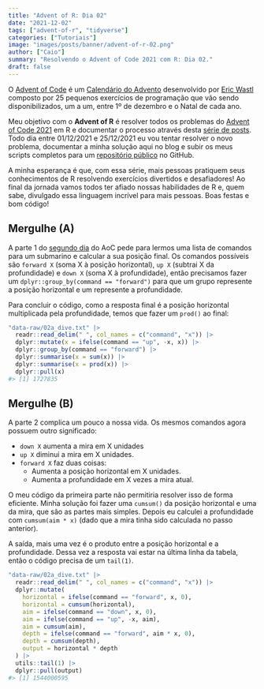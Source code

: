 ```yaml
---
title: "Advent of R: Dia 02"
date: "2021-12-02"
tags: ["advent-of-r", "tidyverse"]
categories: ["Tutoriais"]
image: "images/posts/banner/advent-of-r-02.png"
author: ["Caio"]
summary: "Resolvendo o Advent of Code 2021 com R: Dia 02."
draft: false
---
```


O [Advent of Code](https://adventofcode.com) é um
[Calendário do Advento](https://pt.wikipedia.org/wiki/Calend%C3%A1rio_do_Advento)
desenvolvido por [Eric Wastl](https://github.com/topaz) composto por 25
pequenos exercícios de programação que vão sendo disponibilizados, um a um,
entre 1º de dezembro e o Natal de cada ano.

Meu objetivo com o **Advent of R** é resolver todos os problemas do
[Advent of Code 2021](https://adventofcode.com/2021) em R e documentar o
processo através desta
[série de posts](https://blog.curso-r.com/tags/advent-of-r/). Todo dia entre
01/12/2021 e 25/12/2021 eu vou tentar resolver o novo problema, documentar a
minha solução aqui no blog e subir os meus scripts completos para um
[repositório público](https://github.com/curso-r/advent-of-r) no GitHub.

A minha esperança é que, com essa série, mais pessoas pratiquem seus
conhecimentos de R resolvendo exercícios divertidos e desafiadores! Ao final
da jornada vamos todos ter afiado nossas habilidades de R e, quem sabe,
divulgado essa linguagem incrível para mais pessoas. Boas festas e bom código!

## Mergulhe (A)

A parte 1 do [segundo dia](https://adventofcode.com/2021/day/2) do AoC pede para
lermos uma lista de comandos para um submarino e calcular a sua posição final.
Os comandos possíveis são `forward X` (soma X à posição horizontal), `up X`
(subtrai X da profundidade) e `down X` (soma X à profundidade), então precisamos
fazer um `dplyr::group_by(command == "forward")` para que um grupo represente
a posição horizontal e um represente a profundidade.

Para concluir o código, como a resposta final é a posição horizontal
multiplicada pela profundidade, temos que fazer um `prod()` ao final:

```r
"data-raw/02a_dive.txt" |>
  readr::read_delim(" ", col_names = c("command", "x")) |>
  dplyr::mutate(x = ifelse(command == "up", -x, x)) |>
  dplyr::group_by(command == "forward") |>
  dplyr::summarise(x = sum(x)) |>
  dplyr::summarise(x = prod(x)) |>
  dplyr::pull(x)
#> [1] 1727835
```

## Mergulhe (B)

A parte 2 complica um pouco a nossa vida. Os mesmos comandos agora possuem outro
significado:

- `down X` aumenta a mira em X unidades
- `up X` diminui a mira em X unidades.
- `forward X` faz duas coisas:
  - Aumenta a posição horizontal em X unidades.
  - Aumenta a profundidade em X vezes a mira atual.

O meu código da primeira parte não permitiria resolver isso de forma eficiente.
Minha solução foi fazer uma `cumsum()` da posição horizontal e uma da mira, que
são as partes mais simples. Depois eu calculei a profundidade com
`cumsum(aim * x)` (dado que a mira tinha sido calculada no passo anterior).

A saída, mais uma vez é o produto entre a posição horizontal e a profundidade.
Dessa vez a resposta vai estar na última linha da tabela, então o código precisa
de um `tail(1)`.

```r
"data-raw/02a_dive.txt" |>
  readr::read_delim(" ", col_names = c("command", "x")) |>
  dplyr::mutate(
    horizontal = ifelse(command == "forward", x, 0),
    horizontal = cumsum(horizontal),
    aim = ifelse(command == "down", x, 0),
    aim = ifelse(command == "up", -x, aim),
    aim = cumsum(aim),
    depth = ifelse(command == "forward", aim * x, 0),
    depth = cumsum(depth),
    output = horizontal * depth
  ) |>
  utils::tail(1) |>
  dplyr::pull(output)
#> [1] 1544000595
```